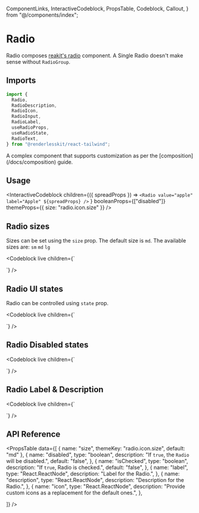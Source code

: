   ComponentLinks,
  InteractiveCodeblock,
  PropsTable,
  Codeblock,
  Callout,
} from "@/components/index";

# Radio

Radio composes [reakit's radio](https://reakit.io/docs/radio/) component. A
Single Radio doesn't make sense without `RadioGroup`.

<ComponentLinks github="radio" theme="radio" story="forms-radio" />

## Imports

```js
import {
  Radio,
  RadioDescription,
  RadioIcon,
  RadioInput,
  RadioLabel,
  useRadioProps,
  useRadioState,
  RadioText,
} from "@renderlesskit/react-tailwind";
```

<Callout>
  A complex component that supports customization as per the
  [composition](/docs/composition) guide.
</Callout>

## Usage

<InteractiveCodeblock
  children={({ spreadProps }) =>
    `<Radio value="apple" label="Apple" ${spreadProps} />`
  }
  booleanProps={["disabled"]}
  themeProps={{ size: "radio.icon.size" }}
/>

## Radio sizes

Sizes can be set using the `size` prop. The default size is `md`. The available
sizes are: `sm` `md` `lg`

<Codeblock
  live
  children={`
<div className="inline-flex flex-col space-y-2">
  <Radio value="apple" label="Apple" size="sm" />
  <Radio value="apple" label="Apple" size="md" />
  <Radio value="apple" label="Apple"size="lg" />
</div>
`}
/>

## Radio UI states

Radio can be controlled using `state` prop.

<Codeblock
  live
  children={`
<div className="inline-flex flex-col space-y-2">
  <Radio size="md" value="apple" label="Apple" />
  <Radio size="md" value="apple" label="Apple" state="apple" />
</div>
`}
/>

## Radio Disabled states

<Codeblock
  live
  children={`
<div className="inline-flex flex-col space-y-2">
  <Radio size="md" value="apple" label="Apple" disabled />
  <Radio size="md" value="apple" label="Apple" state="apple" disabled />
</div>
`}
/>

## Radio Label & Description

<Codeblock
  live
  children={`
<div className="inline-flex flex-col space-y-2 w-72">
  <Radio size="md" value="apple" label="Apple" />
  <Radio size="md" value="apple" label="Used when the Radio is selected and will use its value for the form submission." />
  <Radio size="md" value="apple" label="Apple" description="Used when the Radio is selected and will use its value for the form submission." />
</div>
`}
/>

## API Reference

<PropsTable
  data={[
    { name: "size", themeKey: "radio.icon.size", default: "md" },
    {
      name: "disabled",
      type: "boolean",
      description: "If `true`, the `Radio` will be disabled.",
      default: "false",
    },
    {
      name: "isChecked",
      type: "boolean",
      description: "If `true`, Radio is checked.",
      default: "false",
    },
    {
      name: "label",
      type: "React.ReactNode",
      description: "Label for the Radio.",
    },
    {
      name: "description",
      type: "React.ReactNode",
      description: "Description for the Radio.",
    },
    {
      name: "icon",
      type: "React.ReactNode",
      description: "Provide custom icons as a replacement for the default ones.",
    },

]} />
